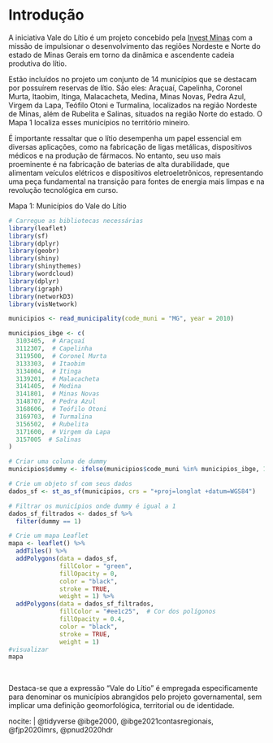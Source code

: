 # Introdução {.unnumbered}

A iniciativa Vale do Lítio é um projeto concebido pela [Invest Minas](https://www.investminas.mg.gov.br/) com a missão de impulsionar o desenvolvimento das regiões Nordeste e Norte do estado de Minas Gerais em torno da dinâmica e ascendente cadeia produtiva do lítio.

Estão incluídos no projeto um conjunto de 14 municípios que se destacam por possuírem reservas de lítio. São eles: Araçuaí, Capelinha, Coronel Murta, Itaobim, Itinga, Malacacheta, Medina, Minas Novas, Pedra Azul, Virgem da Lapa, Teófilo Otoni e Turmalina, localizados na região Nordeste de Minas, além de Rubelita e Salinas, situados na região Norte do estado. O Mapa 1 localiza esses municípios no território mineiro.

É importante ressaltar que o lítio desempenha um papel essencial em diversas aplicações, como na fabricação de ligas metálicas, dispositivos médicos e na produção de fármacos. No entanto, seu uso mais proeminente é na fabricação de baterias de alta durabilidade, que alimentam veículos elétricos e dispositivos eletroeletrônicos, representando uma peça fundamental na transição para fontes de energia mais limpas e na revolução tecnológica em curso.

Mapa 1: Municípios do Vale do Lítio

```r
# Carregue as bibliotecas necessárias
library(leaflet)
library(sf)
library(dplyr)
library(geobr)
library(shiny)
library(shinythemes)
library(wordcloud)
library(dplyr)
library(igraph)
library(networkD3)
library(visNetwork)

municipios <- read_municipality(code_muni = "MG", year = 2010)

```

```r
municipios_ibge <- c(
  3103405,  # Araçuaí
  3112307,  # Capelinha
  3119500,  # Coronel Murta
  3133303,  # Itaobim
  3134004,  # Itinga
  3139201,  # Malacacheta
  3141405,  # Medina
  3141801,  # Minas Novas
  3148707,  # Pedra Azul
  3168606,  # Teófilo Otoni
  3169703,  # Turmalina
  3156502,  # Rubelita
  3171600,  # Virgem da Lapa
  3157005  # Salinas
)

# Criar uma coluna de dummy
municipios$dummy <- ifelse(municipios$code_muni %in% municipios_ibge, 1, 0)

# Crie um objeto sf com seus dados
dados_sf <- st_as_sf(municipios, crs = "+proj=longlat +datum=WGS84")

# Filtrar os municípios onde dummy é igual a 1
dados_sf_filtrados <- dados_sf %>%
  filter(dummy == 1)

# Crie um mapa Leaflet
mapa <- leaflet() %>%
  addTiles() %>%
  addPolygons(data = dados_sf,
              fillColor = "green",
              fillOpacity = 0,
              color = "black",
              stroke = TRUE,
              weight = 1) %>%
  addPolygons(data = dados_sf_filtrados,
              fillColor = "#ee1c25",  # Cor dos polígonos
              fillOpacity = 0.4,
              color = "black",
              stroke = TRUE,
              weight = 1)
#visualizar
mapa

```

<br>

Destaca-se que a expressão "Vale do Lítio" é empregada especificamente para denominar os municípios abrangidos pelo projeto governamental, sem implicar uma definição geomorfológica, territorial ou de identidade.

nocite: \| @tidyverse \@ibge2000, \@ibge2021contasregionais, @fjp2020imrs, @pnud2020hdr
